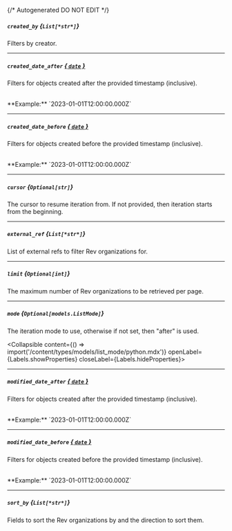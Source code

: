 {/* Autogenerated DO NOT EDIT  */}

##### `created_by` *{`List[*str*]`}*
Filters by creator.

---
##### `created_date_after` [*{ `date` }*](https://docs.python.org/3/library/datetime.html#date-objects)
Filters for objects created after the provided timestamp (inclusive).

<br/>
**Example:** `2023-01-01T12:00:00.000Z`

---
##### `created_date_before` [*{ `date` }*](https://docs.python.org/3/library/datetime.html#date-objects)
Filters for objects created before the provided timestamp
(inclusive).

<br/>
**Example:** `2023-01-01T12:00:00.000Z`

---
##### `cursor` *{`Optional[str]`}*
The cursor to resume iteration from. If not provided, then iteration
starts from the beginning.


---
##### `external_ref` *{`List[*str*]`}*
List of external refs to filter Rev organizations for.

---
##### `limit` *{`Optional[int]`}*
The maximum number of Rev organizations to be retrieved per page.


---
##### `mode` *{`Optional[models.ListMode]`}*
The iteration mode to use, otherwise if not set, then "after" is
used.

<Collapsible content={() => import('/content/types/models/list_mode/python.mdx')} openLabel={Labels.showProperties} closeLabel={Labels.hideProperties}>
</Collapsible>

---
##### `modified_date_after` [*{ `date` }*](https://docs.python.org/3/library/datetime.html#date-objects)
Filters for objects created after the provided timestamp (inclusive).

<br/>
**Example:** `2023-01-01T12:00:00.000Z`

---
##### `modified_date_before` [*{ `date` }*](https://docs.python.org/3/library/datetime.html#date-objects)
Filters for objects created before the provided timestamp
(inclusive).

<br/>
**Example:** `2023-01-01T12:00:00.000Z`

---
##### `sort_by` *{`List[*str*]`}*
Fields to sort the Rev organizations by and the direction to sort
them.




